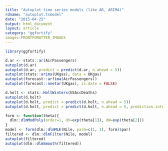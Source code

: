 ```yaml
---
title: "Autoplot time series models (like AR, ARIMA)"
rdname: "autoplot.tsmodel"
date: "2015-04-25"
output: html_document
layout: article
category: "ggfortify"
images:FRONTFOMATTER_IMAGES
---
```


```r
library(ggfortify)
```

```r

d.ar <- stats::ar(AirPassengers)
autoplot(d.ar)
autoplot(d.ar, predict = predict(d.ar, n.ahead = 5))
autoplot(stats::arima(UKgas), data = UKgas)
autoplot(forecast::arfima(AirPassengers))
autoplot(forecast::nnetar(UKgas), is.date = FALSE)

d.holt <- stats::HoltWinters(USAccDeaths)
autoplot(d.holt)
autoplot(d.holt, predict = predict(d.holt, n.ahead = 5))
autoplot(d.holt, predict = predict(d.holt, n.ahead = 5, prediction.interval = TRUE))

form <- function(theta){
  dlm::dlmModPoly(order=1, dV=exp(theta[1]), dW=exp(theta[2]))
}
model <- form(dlm::dlmMLE(Nile, parm=c(1, 1), form)$par)
filtered <- dlm::dlmFilter(Nile, model)
autoplot(filtered)
autoplot(dlm::dlmSmooth(filtered))



```